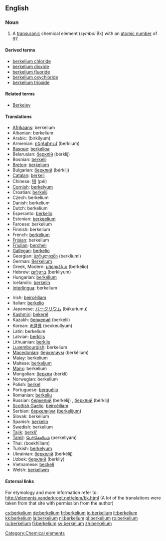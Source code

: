 {{see|Berkelium}}
==English==
{{elements|Bk|curium|Cm|californium|Cf}}

===Noun===
{{en-noun|-}}
{{wikipedia}}

# A [[transuranic]] chemical element (''symbol'' Bk) with an [[atomic number]] of 97.

====Derived terms====
* [[berkelium chloride]]
* [[berkelium dioxide]]
* [[berkelium fluoride]]
* [[berkelium oxychloride]]
* [[berkelium trioxide]]

====Related terms====
* [[w:Berkeley, California|Berkeley]]

====Translations====
{{top}}
* [[Afrikaans]]: berkelium
* Albanian: berkelium
* Arabic: {{ARchar|[[بركليوم]]}} (birkílyum) {{m}}
* Armenian: [[բերկլիում]] (berklium)
* [[Basque]]: [[berkelioa]]
* Belarusian: [[берклiй]] (bérklij) {{m}}
* Bosnian: [[berkelij]]
* [[Breton]]: [[berkeliom]]
* Bulgarian: [[берклий]] (bérklij) {{m}}
* [[Catalan]]: [[berkeli]]
* Chinese: [[锫]] (péi)
* [[Cornish]]: [[berkelyum]]
* Croatian: [[berkelij]]
* Czech: berkelium
* Danish: berkelium
* Dutch: berkelium {{n}}
* Esperanto: [[berkelio]]
* Estonian: [[berkeelium]]
* Faroese: berkelium
* Finnish: berkelium
* French: [[berkélium]] {{m}}
* [[Frisian]]: berkelium
* [[Friulian]]: [[bercheli]]
* [[Gallegan]]: [[berkelio]]
* Georgian: [[ბერკლიუმი]] (berkliumi)
* German: [[Berkelium]] {{n}}
* Greek, Modern: [[μπερκέλιο]] (berkélio) {{n}}
* Hebrew: [[ברקליום]] (berkliyum)
* Hungarian: [[berkélium]]
* Icelandic: [[berkelín]]
* [[Interlingua]]: berkelium
{{mid}}
* Irish: [[beircéiliam]]
* Italian: [[berkelio]] {{m}}
* Japanese: [[バークリウム]] (bākuriumu)
* [[Kashmiri]]: [[bekerél]]
* Kazakh: [[беркелий]] (berkelii)
* Korean: [[버클륨]] (beokeullyum)
* Latin: berkelium
* Latvian: [[berklijs]]
* Lithuanian: [[berklis]]
* [[Luxembourgish]]: berkelium
* [[Macedonian]]: [[беркелиум]] (berkélium) {{m}}
* Malay: berkelium
* Maltese: [[berkeljum]]
* [[Manx]]: berkelium
* Mongolian: [[беркли]] (berkli)
* Norwegian: berkelium
* Polish: [[berkel]] {{m}}
* Portuguese: [[berquélio]] {{m}}
* Romanian: [[berkeliu]] {{n}}
* Russian: [[беркелий]] (berkélij) {{m}}, [[берклий]] (bérklij) {{m}}
* [[Scottish Gaelic]]: [[beircèiliam]]
* Serbian: [[беркелиjум]] ([[berkelijum]]) {{m}}
* Slovak: berkelium
* Spanish: [[berkelio]] {{m}}
* Swedish: berkelium
* [[Tajik]]: [[berkli']]
* [[Tamil]]: [[பெர்கெலியம்]] (perkeliyam)
* Thai: {{THchar|[[เบอร์คีเลียม]]}} (boekhīliam)
* Turkish: [[berkelyum]]
* Ukrainian: [[беркелiй]] (berkélij) {{m}}
* Uzbek: [[берклий]] (berkliy)
* Vietnamese: [[beckeli]]
* Welsh: [[berkeliwm]]
{{bottom}}

====External links====
For etymology and more information refer to:
http://elements.vanderkrogt.net/elem/bk.html
(A lot of the translations were taken from that site with permission from the author)

[[Category:Chemical elements]]

[[cs:berkelium]]
[[de:berkelium]]
[[fr:berkelium]]
[[io:berkelium]]
[[it:berkelium]]
[[kk:berkelium]]
[[la:berkelium]]
[[nl:berkelium]]
[[pl:berkelium]]
[[ro:berkelium]]
[[ru:berkelium]]
[[fi:berkelium]]
[[sv:berkelium]]
[[zh:berkelium]]